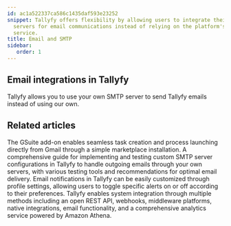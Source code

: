 ```yaml
---
id: ac1a522337ca586c1435daf593e23252
snippet: Tallyfy offers flexibility by allowing users to integrate their own SMTP
  servers for email communications instead of relying on the platform's default email
  service.
title: Email and SMTP
sidebar:
   order: 1
---
```


## Email integrations in Tallyfy

Tallyfy allows you to use your own SMTP server to send Tallyfy emails instead of using our own.



<PageTree />


## Related articles
<CardGrid>
<LinkTitleCard header="<b>Email > Gmail AddOn</b>" href="/products/pro/integrations/email/how-can-i-manage-my-tasks-with-tallyfys-gmail-add-on/" > The GSuite add-on enables seamless task creation and process launching directly from Gmail through a simple marketplace installation. </LinkTitleCard>
<LinkTitleCard header="<b>Email > Setup custom SMTP sending</b>" href="/products/pro/integrations/email/how-to-set-up-custom-smtp-in-tallyfy/" > A comprehensive guide for implementing and testing custom SMTP server configurations in Tallyfy to handle outgoing emails through your own servers, with various testing tools and recommendations for optimal email delivery. </LinkTitleCard>
<LinkTitleCard header="<b>Personal Settings > Manage Email Notifications</b>" href="/products/pro/settings/personal-settings/how-can-i-manage-email-notifications-in-tallyfy/" > Email notifications in Tallyfy can be easily customized through profile settings, allowing users to toggle specific alerts on or off according to their preferences. </LinkTitleCard>
<LinkTitleCard header="<b>Pro > Integrations</b>" href="/products/pro/integrations/" > Tallyfy enables system integration through multiple methods including an open REST API, webhooks, middleware platforms, native integrations, email functionality, and a comprehensive analytics service powered by Amazon Athena. </LinkTitleCard>
</CardGrid>